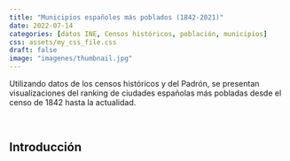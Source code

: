```yaml
---
title: "Municipios españoles más poblados (1842-2021)"
date: 2022-07-14
categories: [datos INE, Censos históricos, población, municipios]
css: assets/my_css_file.css 
draft: false
image: "imagenes/thumbnail.jpg"
---
```



Utilizando datos de los censos históricos y del Padrón, se presentan visualizaciones del ranking de ciudades españolas más pobladas desde el censo de 1842 hasta la actualidad.


<br>

## Introducción

